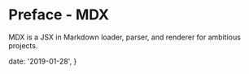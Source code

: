 # Preface - MDX

MDX is a JSX in Markdown loader, parser, and renderer for ambitious projects.

  date: '2019-01-28',
}
